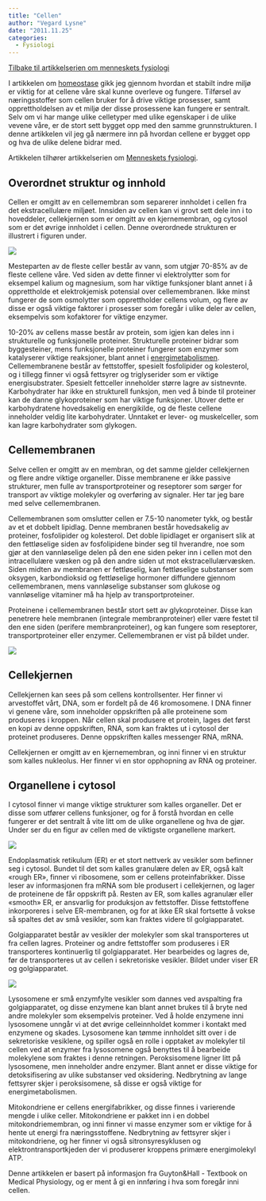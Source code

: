 ```yaml
---
title: "Cellen"
author: "Vegard Lysne"
date: "2011.11.25"
categories: 
  - Fysiologi
---
```


[Tilbake til artikkelserien om menneskets fysiologi](../../fysiologi.html)

I artikkelen om [homeostase](http://www.friskogfunksjonell.no/homeostase/ "Homeostase") gikk jeg gjennom hvordan et stabilt indre miljø er viktig for at cellene våre skal kunne overleve og fungere. Tilførsel av næringsstoffer som cellen bruker for å drive viktige prosesser, samt opprettholdelsen av et miljø der disse prosessene kan fungere er sentralt. Selv om vi har mange ulike celletyper med ulike egenskaper i de ulike vevene våre, er de stort sett bygget opp med den samme grunnstrukturen. I denne artikkelen vil jeg gå nærmere inn på hvordan cellene er bygget opp og hva de ulike delene bidrar med.

Artikkelen tilhører artikkelserien om [Menneskets fysiologi](http://www.friskogfunksjonell.no/menneskets-fysiologi/ "Menneskets fysiologi").

## Overordnet struktur og innhold

Cellen er omgitt av en cellemembran som separerer innholdet i cellen fra det ekstracellulære miljøet. Innsiden av cellen kan vi grovt sett dele inn i to hoveddeler, cellekjernen som er omgitt av en kjernemembran, og cytosol som er det øvrige innholdet i cellen. Denne overordnede strukturen er illustrert i figuren under.

![](images/clipboard-2422775891.png)

Mesteparten av de fleste celler består av vann, som utgjør 70-85% av de fleste cellene våre. Ved siden av dette finner vi elektrolytter som for eksempel kalium og magnesium, som har viktige funksjoner blant annet i å opprettholde et elektrokjemisk potensial over cellemembranen. Ikke minst fungerer de som osmolytter som opprettholder cellens volum, og flere av disse er også viktige faktorer i prosesser som foregår i ulike deler av cellen, eksempelvis som kofaktorer for viktige enzymer.

10-20% av cellens masse består av protein, som igjen kan deles inn i strukturelle og funksjonelle proteiner. Strukturelle proteiner bidrar som byggesteiner, mens funksjonelle proteiner fungerer som enzymer som katalyserer viktige reaksjoner, blant annet i [energimetabolismen](http://www.friskogfunksjonell.no/metabolismen/ "Metabolismen"). Cellemembranene består av fettstoffer, spesielt fosfolipider og kolesterol, og i tillegg finner vi også fettsyrer og triglyserider som er viktige energisubstrater. Spesielt fettceller inneholder større lagre av sistnevnte. Karbohydrater har ikke en strukturell funksjon, men ved å binde til proteiner kan de danne glykoproteiner som har viktige funksjoner. Utover dette er karbohydratene hovedsakelig en energikilde, og de fleste cellene inneholder veldig lite karbohydrater. Unntaket er lever- og muskelceller, som kan lagre karbohydrater som glykogen.

## Cellemembranen

Selve cellen er omgitt av en membran, og det samme gjelder cellekjernen og flere andre viktige organeller. Disse membranene er ikke passive strukturer, men fulle av transportproteiner og reseptorer som sørger for transport av viktige molekyler og overføring av signaler. Her tar jeg bare med selve cellemembranen.

Cellemembranen som omslutter cellen er 7.5-10 nanometer tykk, og består av et et dobbelt lipidlag. Denne membranen består hovedsakelig av proteiner, fosfolipider og kolesterol. Det doble lipidlaget er organisert slik at den fettløselige siden av fosfolipidene binder seg til hverandre, noe som gjør at den vannløselige delen på den ene siden peker inn i cellen mot den intracellulære væsken og på den andre siden ut mot ekstracellulærvæsken. Siden midten av membranen er fettløselig, kan fettløselige substanser som oksygen, karbondioksid og fettløselige hormoner diffundere gjennom cellemembranen, mens vannløselige substanser som glukose og vannløselige vitaminer må ha hjelp av transportproteiner.

Proteinene i cellemembranen består stort sett av glykoproteiner. Disse kan penetrere hele membranen (integrale membranproteiner) eller være festet til den ene siden (perifere membranproteiner), og kan fungere som reseptorer, transportproteiner eller enzymer. Cellemembranen er vist på bildet under.

![](images/clipboard-1098102868.png)

## Cellekjernen

Cellekjernen kan sees på som cellens kontrollsenter. Her finner vi arvestoffet vårt, DNA, som er fordelt på de 46 kromosomene. I DNA finner vi genene våre, som inneholder oppskriften på alle proteinene som produseres i kroppen. Når cellen skal produsere et protein, lages det først en kopi av denne oppskriften, RNA, som kan fraktes ut i cytosol der proteinet produseres. Denne oppskriften kalles messenger RNA, mRNA.

Cellekjernen er omgitt av en kjernemembran, og inni finner vi en struktur som kalles nukleolus. Her finner vi en stor opphopning av RNA og proteiner.

## Organellene i cytosol

I cytosol finner vi mange viktige strukturer som kalles organeller. Det er disse som utfører cellens funksjoner, og for å forstå hvordan en celle fungerer er det sentralt å vite litt om de ulike organellene og hva de gjør. Under ser du en figur av cellen med de viktigste organellene markert.

![](images/clipboard-3620649074.png)

Endoplasmatisk retikulum (ER) er et stort nettverk av vesikler som befinner seg i cytosol. Bundet til det som kalles granulære delen av ER, også kalt «rough ER», finner vi ribosomene, som er cellens proteinfabrikker. Disse leser av informasjonen fra mRNA som ble produsert i cellekjernen, og lager de proteinene de får oppskrift på. Resten av ER, som kalles agranulær eller «smooth» ER, er ansvarlig for produksjon av fettstoffer. Disse fettstoffene inkorporeres i selve ER-membranen, og for at ikke ER skal fortsette å vokse så spaltes det av små vesikler, som kan fraktes videre til golgiapparatet.

Golgiapparatet består av vesikler der molekyler som skal transporteres ut fra cellen lagres. Proteiner og andre fettstoffer som produseres i ER transporteres kontinuerlig til golgiapparatet. Her bearbeides og lagres de, før de transporteres ut av cellen i sekretoriske vesikler. Bildet under viser ER og golgiapparatet.

![](images/clipboard-2759814048.png)

Lysosomene er små enzymfylte vesikler som dannes ved avspalting fra golgiapparatet, og disse enzymene kan blant annet brukes til å bryte ned andre molekyler som eksempelvis proteiner. Ved å holde enzymene inni lysosomene unngår vi at det øvrige celleinnholdet kommer i kontakt med enzymene og skades. Lysosomene kan tømme innholdet sitt over i de sekretoriske vesiklene, og spiller også en rolle i opptaket av molekyler til cellen ved at enzymer fra lysosomene også benyttes til å bearbeide molekylene som fraktes i denne retningen. Peroksisomene ligner litt på lysosomene, men inneholder andre enzymer. Blant annet er disse viktige for detoksifisering av ulike substanser ved oksidering. Nedbrytning av lange fettsyrer skjer i peroksisomene, så disse er også viktige for energimetabolismen.

Mitokondriene er cellens energifabrikker, og disse finnes i varierende mengde i ulike celler. Mitokondriene er pakket inn i en dobbel mitokondriemembran, og inni finner vi masse enzymer som er viktige for å hente ut energi fra næringsstoffene. Nedbrytning av fettsyrer skjer i mitokondriene, og her finner vi også sitronsyresyklusen og elektrontransportkjeden der vi produserer kroppens primære energimolekyl ATP.

Denne artikkelen er basert på informasjon fra Guyton&Hall - Textbook on Medical Physiology, og er ment å gi en innføring i hva som foregår inni cellen.
